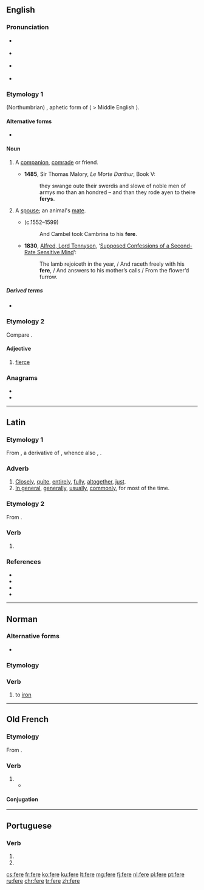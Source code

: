 ==English==

===Pronunciation===
* {{a|RP}} {{IPA|/fɪə/|lang=en}}
* {{a|GenAm}} {{IPA|/fɪɹ/|lang=en}}
* {{a|Scotland}} {{IPA|/fiːɹ/|lang=en}}
* {{homophones|fear|lang=en}}

===Etymology 1===
{{etyl|ang|en}} (Northumbrian) {{m|ang|fǣra}}, aphetic form of {{m|ang|ġefēra}} ( > Middle English {{m|enm|y-fere}}).

====Alternative forms====
* {{l|en|pheer}} <!--in Spenser-->

====Noun====
{{en-noun}}

# {{lb|en|dialectal|or|obsolete}} A [[companion]], [[comrade]] or friend.
#* '''1485''', Sir Thomas Malory, ''Le Morte Darthur'', Book V:
#*: they swange oute their swerdis and slowe of noble men of armys mo than an hondred – and than they rode ayen to theire '''ferys'''.
# {{lb|en|archaic}} A [[spouse]]; an animal's [[mate]].
#* {{w|Edmund Spenser}} (c.1552–1599)
#*: And Cambel took Cambrina to his '''fere'''.
#* '''1830''', [[w:Alfred_Tennyson%2C_1st_Baron_Tennyson|Alfred, Lord Tennyson]], ‘[http://www.telelib.com/authors/T/TennysonAlfred/verse/juvenilia/supposedconfessions.html Supposed Confessions of a Second-Rate Sensitive Mind]’:
#*: The lamb rejoiceth in the year, / And raceth freely with his '''fere''', / And answers to his mother’s calls / From the flower’d furrow.

=====Derived terms=====
* {{l|en|ferede}}

===Etymology 2===
Compare {{etyl|la|-}} {{lena}} {{m|la|ferus||wild}}.

====Adjective====
{{en-adj}}

# {{lb|en|obsolete}} [[fierce]]

{{Webster 1913}}

===Anagrams===
* {{l|en|free}}
* {{l|en|reef}}

----

==Latin==

===Etymology 1===
From {{der|la|ine-pro|*dʰer-o-||tight, close by}}, a derivative of {{m|ine-pro|*dʰer-||to hold}}, whence also {{m|la|firmus}}, {{m|la|fermē}}.

===Adverb===
{{la-adv|ferē||-}}

# [[closely|Closely]], [[quite]], [[entirely]], [[fully]], [[altogether]], [[just]].
# [[in general|In general]], [[generally]], [[usually]], [[commonly]], for most of the time.

===Etymology 2===
From {{m|la|for}}.

===Verb===
{{la-verb-form|fēre}}

# {{inflection of|for||2|s|pres|actv|subj|lang=la}}

===References===
* {{R:L&S}}
* {{R:Elementary Lewis}}
* {{R:Gaffiot}}
* {{R:M&A}}

----

==Norman==

===Alternative forms===
* {{l|nrf|féther}} {{qualifier|Jersey}}

===Etymology===
{{rfe|lang=nrf}}

===Verb===
{{nrf-verb}}

# {{lb|nrf|Sark}} to [[iron]]

----

==Old French==

===Etymology===
From {{inh|fro|la|facio|faciō, facere}}.

===Verb===
{{head|fro|verb}}

# {{alternative form of|faire|lang=fro}}
#* {{quote-book|year=circa 1180,|title=[[s:fr:Perceval ou le conte du Graal|Perceval ou le conte du Graal]]|author=[[wikipedia:Chrétien de Troyes|Chrétien de Troyes]]|passage=Sire, vostre prisoniers sui<br />por '''fere''' ce que vos voldroiz|translation=Sire, I am your prisoner<br />To do what you desire}}

====Conjugation====
{{fro-conj-faire|repl=fai/fe}}

----

==Portuguese==

===Verb===
{{pt-verb-form}}

# {{inflection of|ferir||3|s|pres|indc|lang=pt}}
# {{inflection of|ferir||2|s|impr|lang=pt}}

[[cs:fere]]
[[fr:fere]]
[[ko:fere]]
[[ku:fere]]
[[lt:fere]]
[[mg:fere]]
[[fj:fere]]
[[nl:fere]]
[[pl:fere]]
[[pt:fere]]
[[ru:fere]]
[[chr:fere]]
[[tr:fere]]
[[zh:fere]]